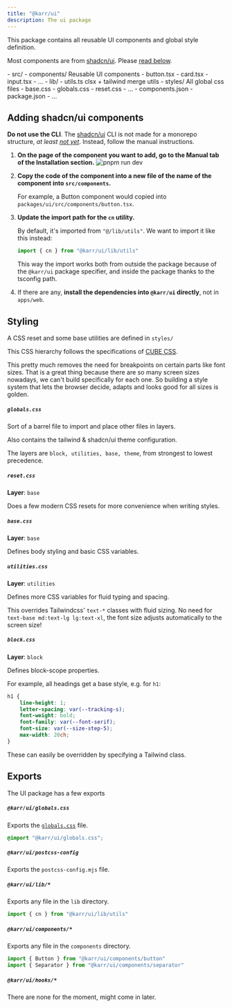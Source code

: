 ```yaml
---
title: "@karr/ui"
description: The ui package
---
```



This package contains all reusable UI components and global style definition.

Most components are from [shadcn/ui](https://ui.shadcn.com/).
Please [read below](#adding-shadcnui-components).

<FileTree>
    - src/
        - components/ Reusable UI components
            - button.tsx
            - card.tsx
            - input.tsx
            - ...
        - lib/
            - utils.ts clsx + tailwind merge utils
        - styles/ All global css files
            - base.css
            - globals.css
            - reset.css
            - ...
        - components.json
    - package.json
    - ...
</FileTree>

## Adding shadcn/ui components

**Do not use the CLI**.
The [shadcn/ui](https://ui.shadcn.com/) CLI is not made for a monorepo structure, *at least [not yet](https://ui.shadcn.com/docs/monorepo)*.
Instead, follow the manual instructions.

<Steps>

1.  **On the page of the component you want to add, go to the Manual tab of the Installation section.**
    ![pnpm run dev](../../../../assets/shadcnui_manual_installation.jpg)

2.  **Copy the code of the component into a new file of the name of the component into `src/components`.**

    For example, a Button component would copied into `packages/ui/src/components/button.tsx`.

3.  **Update the import path for the `cn` utility.**

    By default, it's imported from `"@/lib/utils"`. We want to import it like this instead:

    ```ts
    import { cn } from "@karr/ui/lib/utils"
    ```

    This way the import works both from outside the package because of the `@karr/ui` package specifier,
    and inside the package thanks to the tsconfig path.

4.  If there are any, **install the dependencies into `@karr/ui` directly**, not in `apps/web`.

</Steps>


## Styling

A CSS reset and some base utilities are defined in `styles/`

This CSS hierarchy follows the specifications of [CUBE CSS](https://cube.fyi/).

This pretty much removes the need for breakpoints on certain parts like font sizes.
That is a great thing because there are so many screen sizes nowadays, we can't build specifically for each one.
So building a style system that lets the browser decide, adapts and looks good for all sizes is golden.

<LinkCard
  title="Andy Bell on fluid CSS"
  href="https://www.youtube.com/watch?v=5uhIiI9Ld5M"
  target="_blank"
  rel="noopener noreferer"
  description="Be the browser's mentor, not its micro-manager"
/>

##### `globals.css`

Sort of a barrel file to import and place other files in layers.

Also contains the tailwind & shadcn/ui theme configuration.

The layers are `block, utilities, base, theme`, from strongest to lowest precedence.


##### `reset.css`

**Layer**: `base`

Does a few modern CSS resets for more convenience when writing styles.


##### `base.css`

**Layer**: `base`

Defines body styling and basic CSS variables.


##### `utilities.css`

**Layer**: `utilities`

Defines more CSS variables for fluid typing and spacing.

This overrides Tailwindcss' `text-*` classes with fluid sizing.
No need for `text-base md:text-lg lg:text-xl`, the font size adjusts automatically to the screen size!


##### `block.css`

**Layer**: `block`

Defines block-scope properties.

For example, all headings get a base style, e.g. for `h1`:
```css
h1 {
    line-height: 1;
    letter-spacing: var(--tracking-s);
    font-weight: bold;
    font-family: var(--font-serif);
    font-size: var(--size-step-5);
    max-width: 20ch;
}
```

These can easily be overridden by specifying a Tailwind class.


## Exports

The UI package has a few exports

##### `@karr/ui/globals.css`

Exports the [`globals.css`](#globalscss) file.

```css
@import "@karr/ui/globals.css";
```

##### `@karr/ui/postcss-config`

Exports the `postcss-config.mjs` file.

##### `@karr/ui/lib/*`

Exports any file in the `lib` directory.

```ts
import { cn } from "@karr/ui/lib/utils"
````

##### `@karr/ui/components/*`

Exports any file in the `components` directory.

```ts
import { Button } from "@karr/ui/components/button"
import { Separator } from "@karr/ui/components/separator"
````

##### `@karr/ui/hooks/*`

There are none for the moment, might come in later.
